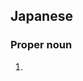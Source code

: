 ==Japanese==
{{ja-kanjitab|しん|や}}

===Proper noun===
{{ja-pos|しんや|proper}}

# {{given name|male|lang=ja|sort=しんや}}